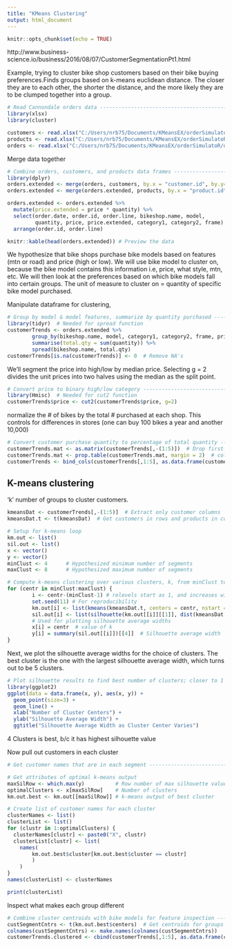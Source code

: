 ```yaml
---
title: "KMeans Clustering"
output: html_document
---
```


```r
knitr::opts_chunk$set(echo = TRUE)
```

http://www.business-science.io/business/2016/08/07/CustomerSegmentationPt1.html

Example, trying to cluster bike shop customers based on their bike buying preferences.Finds groups based on k-means euclidean distance. The closer they are to each other, the shorter the distance, and the more likely they are to be clumped together into a group.


```r
# Read Cannondale orders data --------------------------------------------------
library(xlsx) 
library(cluster)

customers <- read.xlsx("C:/Users/nrb75/Documents/KMeansEX/orderSimulatoR/data/bikeshops.xlsx", sheetIndex = 1)
products <- read.xlsx("C:/Users/nrb75/Documents/KMeansEX/orderSimulatoR/data/bikes.xlsx", sheetIndex = 1) 
orders <- read.xlsx("C:/Users/nrb75/Documents/KMeansEX/orderSimulatoR/data/orders.xlsx", sheetIndex = 1) 
```


Merge data together
```r
# Combine orders, customers, and products data frames --------------------------
library(dplyr)
orders.extended <- merge(orders, customers, by.x = "customer.id", by.y="bikeshop.id")
orders.extended <- merge(orders.extended, products, by.x = "product.id", by.y = "bike.id")

orders.extended <- orders.extended %>%
  mutate(price.extended = price * quantity) %>%
  select(order.date, order.id, order.line, bikeshop.name, model,
         quantity, price, price.extended, category1, category2, frame) %>%
  arrange(order.id, order.line)

knitr::kable(head(orders.extended)) # Preview the data
```


We hypothesize that bike shops purchase bike models based on features (mtn or road) and price (high or low). We will use bike model to cluster on, because the bike model contains this information i.e, price, what style, mtn, etc. We will then look at the preferences based on which bike models fall into certain groups. 
The unit of measure to cluster on = quantity of specific bike model purchased.

Manipulate dataframe for clustering, 
```r
# Group by model & model features, summarize by quantity purchased -------------
library(tidyr)  # Needed for spread function
customerTrends <- orders.extended %>%
        group_by(bikeshop.name, model, category1, category2, frame, price) %>%
        summarise(total.qty = sum(quantity)) %>%
        spread(bikeshop.name, total.qty)
customerTrends[is.na(customerTrends)] <- 0  # Remove NA's
```

We’ll segment the price into high/low by median price. Selecting g = 2 divides the unit prices into two halves using the median as the split point.
```r
# Convert price to binary high/low category ------------------------------------
library(Hmisc)  # Needed for cut2 function
customerTrends$price <- cut2(customerTrends$price, g=2)   

```

normalize the # of bikes by the total # purchased at each shop. This controls for differences in stores (one can buy 100 bikes a year and another 10,000)

```r
# Convert customer purchase quantity to percentage of total quantity -----------
customerTrends.mat <- as.matrix(customerTrends[,-(1:5)])  # Drop first five columns
customerTrends.mat <- prop.table(customerTrends.mat, margin = 2)  # column-wise pct
customerTrends <- bind_cols(customerTrends[,1:5], as.data.frame(customerTrends.mat))

```


## K-means clustering
'k' number of groups to cluster customers.

```r
kmeansDat <- customerTrends[,-(1:5)]  # Extract only customer columns
kmeansDat.t <- t(kmeansDat)  # Get customers in rows and products in columns

# Setup for k-means loop 
km.out <- list()
sil.out <- list()
x <- vector()
y <- vector()
minClust <- 4      # Hypothesized minimum number of segments
maxClust <- 8      # Hypothesized maximum number of segments

# Compute k-means clustering over various clusters, k, from minClust to maxClust
for (centr in minClust:maxClust) {
        i <- centr-(minClust-1) # relevels start as 1, and increases with centr
        set.seed(11) # For reproducibility
        km.out[i] <- list(kmeans(kmeansDat.t, centers = centr, nstart = 50))
        sil.out[i] <- list(silhouette(km.out[[i]][[1]], dist(kmeansDat.t)))
        # Used for plotting silhouette average widths
        x[i] = centr  # value of k
        y[i] = summary(sil.out[[i]])[[4]]  # Silhouette average width
}
```

Next, we plot the silhouette average widths for the choice of clusters. The best cluster is the one with the largest silhouette average width, which turns out to be 5 clusters.


```r
# Plot silhouette results to find best number of clusters; closer to 1 is better
library(ggplot2)
ggplot(data = data.frame(x, y), aes(x, y)) + 
  geom_point(size=3) + 
  geom_line() +
  xlab("Number of Cluster Centers") +
  ylab("Silhouette Average Width") +
  ggtitle("Silhouette Average Width as Cluster Center Varies")
```

4 Clusters is best, b/c it has highest silhouette value

Now pull out customers in each cluster
```r
# Get customer names that are in each segment ----------------------------------

# Get attributes of optimal k-means output
maxSilRow <- which.max(y)          # Row number of max silhouette value
optimalClusters <- x[maxSilRow]    # Number of clusters
km.out.best <- km.out[[maxSilRow]] # k-means output of best cluster

# Create list of customer names for each cluster
clusterNames <- list()
clusterList <- list()
for (clustr in 1:optimalClusters) {
  clusterNames[clustr] <- paste0("X", clustr)
  clusterList[clustr] <- list(
    names(
        km.out.best$cluster[km.out.best$cluster == clustr]
        )
    )
}
names(clusterList) <- clusterNames

print(clusterList)
```


Inspect what makes each group different
```r
# Combine cluster centroids with bike models for feature inspection ------------
custSegmentCntrs <- t(km.out.best$centers)  # Get centroids for groups
colnames(custSegmentCntrs) <- make.names(colnames(custSegmentCntrs))
customerTrends.clustered <- cbind(customerTrends[,1:5], as.data.frame(custSegmentCntrs))

```

